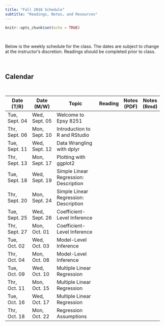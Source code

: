 ```yaml
---
title: "Fall 2018 Schedule"
subtitle: "Readings, Notes, and Resources"
---
```


```r
knitr::opts_chunk$set(echo = TRUE)
```

<br />

Below is the weekly schedule for the class. The dates are subject to change at the instructor's discretion. Readings should be completed prior to class.

<br />

## Calendar

<br />

<table class="table">

<thead>
<tr>
<th style="width:15%;">Date (T/R)</th>
<th style="width:15%;">Date (M/W)</th>
<th style="width:40%;">Topic</th>
<th style="width:10%;text-align:center">Reading</th>
<th style="width:10%;text-align:center">Notes (PDF)</th>
<th style="width:10%;text-align:center">Notes (Rmd)</th>
</tr>
</thead>

<tbody>

<tr>
<td>Tue, Sept. 04</td>
<td>Wed, Sept. 05</td>
<td>Welcome to Epsy 8251</td>
<td align="center"><font color="f1f1f1"><a href="reading-08.html"><i class="fa fa-book fa-lg"></i></a></font></td>
<td align="center"><font color="f1f1f1"><a href="https://github.com/zief0002/epsy-8252/raw/master/notes-pdf/s18-08-mixed-effects-models-in-practice.pdf"><i class="fas fa-file-pdf  fa-lg"></i></a></font></td>
<td align="center"><font color="f1f1f1"><a href="https://raw.githubusercontent.com/zief0002/epsy-8252/master/notes-rmarkdown/s18-08-mixed-effects-models-in-practice.Rmd"><i class="fas fa-code fa-lg"></i></a></font></td>
</tr>

<tr>
<td>Thr, Sept. 06</td>
<td>Mon, Sept. 10</td>
<td>Introduction to R and RStudio</td>
<td align="center"><font color="f1f1f1"><i class="fa fa-book fa-lg"></i></font></td>
<td align="center"><font color="f1f1f1"><i class="fas fa-file-pdf  fa-lg"></i></font></td>
<td align="center"><font color="f1f1f1"><i class="fas fa-code fa-lg"></i></font></td>
</tr>

<tr>
<td>Tue, Sept. 11</td>
<td>Wed, Sept. 12</td>
<td>Data Wrangling with dplyr</td>
<td align="center"><font color="f1f1f1"><i class="fa fa-book fa-lg"></i></font></td>
<td align="center"><font color="f1f1f1"><a href="https://github.com/zief0002/epsy-8252/raw/master/notes-pdf/s18-09-mixed-effects-models-in-practice-ii.pdf"><i class="fas fa-file-pdf  fa-lg"></i></a></font></td>
<td align="center"><font color="f1f1f1"><a href="https://raw.githubusercontent.com/zief0002/epsy-8252/master/notes-rmarkdown/s18-09-mixed-effects-models-in-practice-ii.Rmd"><i class="fas fa-code fa-lg"></i></a></font></td>
</tr>

<tr>
<td>Thr, Sept. 13</td>
<td>Mon, Sept. 17</td>
<td>Plotting with ggplot2</td>
<td align="center"><font color="f1f1f1"><i class="fa fa-book fa-lg"></i></font></td>
<td align="center"><font color="f1f1f1"><i class="fas fa-file-pdf fa-lg"></i></font></td>
<td align="center"><font color="f1f1f1"><i class="fas fa-code fa-lg"></i></font></td>
</tr>

<tr>
<td>Tue, Sept. 18</td>
<td>Wed, Sept. 19</td>
<td>Simple Linear Regression: Description</td>
<td align="center"><font color="f1f1f1"><i class="fa fa-book fa-lg"></i></font></td>
<td align="center"><font color="f1f1f1"><a href="https://github.com/zief0002/epsy-8252/raw/master/notes-pdf/s18-10-classical-methods-rm.pdf"><i class="fas fa-file-pdf  fa-lg"></i></a></font></td>
<td align="center"><font color="f1f1f1"><a href="https://raw.githubusercontent.com/zief0002/epsy-8252/master/notes-rmarkdown/s18-10-classical-methods-rm.Rmd"><i class="fas fa-code fa-lg"></i></a></font></td>
</tr>

<tr>
<td>Thr, Sept. 20</td>
<td>Mon, Sept. 24</td>
<td>Simple Linear Regression: Description</td>
<td align="center"><font color="f1f1f1"><a href="reading-10.html"><i class="fa fa-book fa-lg"></i></a></font></td>
<td align="center"><font color="f1f1f1"><a href="https://github.com/zief0002/epsy-8252/raw/master/notes-pdf/s18-11-lmer-methods-rm.pdf"><i class="fas fa-file-pdf  fa-lg"></i></a></font></td>
<td align="center"><font color="f1f1f1"><a href="https://raw.githubusercontent.com/zief0002/epsy-8252/master/notes-rmarkdown/s18-11-lmer-methods-rm.Rmd"><i class="fas fa-code fa-lg"></i></a></font></td>
</tr>

<tr>
<td>Tue, Sept. 25</td>
<td>Wed, Sept. 26</td>
<td>Coefficient-Level Inference</td>
<td align="center"><font color="f1f1f1"><i class="fa fa-book fa-lg"></i></font></td>
<td align="center"><font color="f1f1f1"><i class="fas fa-file-pdf  fa-lg"></i></font></td>
<td align="center"><font color="f1f1f1"><i class="fas fa-code fa-lg"></i></font></td>
</tr>

<tr>
<td>Thr, Sept. 27</td>
<td>Mon, Oct. 01</td>
<td>Coefficient-Level Inference</td>
<td align="center"><font color="f1f1f1"><i class="fa fa-book fa-lg"></i></font></td>
<td align="center"><font color="f1f1f1"><i class="fas fa-file-pdf  fa-lg"></i></font></td>
<td align="center"><font color="f1f1f1"><i class="fas fa-code fa-lg"></i></font></td>
</tr>

<tr>
<td>Tue, Oct. 02</td>
<td>Wed, Oct. 03</td>
<td>Model-Level Inference</td>
<td align="center"><font color="f1f1f1"><i class="fa fa-book fa-lg"></i></font></td>
<td align="center"><font color="f1f1f1"><i class="fas fa-file-pdf  fa-lg"></i></font></td>
<td align="center"><font color="f1f1f1"><i class="fas fa-code fa-lg"></i></font></td>
</tr>

<tr>
<td>Thr, Oct. 04</td>
<td>Mon, Oct. 08</td>
<td>Model-Level Inference</td>
<td align="center"><font color="f1f1f1"><i class="fa fa-book fa-lg"></i></font></td>
<td align="center"><font color="f1f1f1"><i class="fas fa-file-pdf  fa-lg"></i></font></td>
<td align="center"><font color="f1f1f1"><i class="fas fa-code fa-lg"></i></font></td>
</tr>

<tr>
<td>Tue, Oct. 09</td>
<td>Wed, Oct. 10</td>
<td>Multiple Linear Regression</td>
<td align="center"><font color="f1f1f1"><i class="fa fa-book fa-lg"></i></font></td>
<td align="center"><font color="f1f1f1"><i class="fas fa-file-pdf  fa-lg"></i></font></td>
<td align="center"><font color="f1f1f1"><i class="fas fa-code fa-lg"></i></font></td>
</tr>

<tr>
<td>Thr, Oct. 11</td>
<td>Mon, Oct. 15</td>
<td>Multiple Linear Regression</td>
<td align="center"><font color="f1f1f1"><i class="fa fa-book fa-lg"></i></font></td>
<td align="center"><font color="f1f1f1"><i class="fas fa-file-pdf  fa-lg"></i></font></td>
<td align="center"><font color="f1f1f1"><i class="fas fa-code fa-lg"></i></font></td>
</tr>

<tr>
<td>Tue, Oct. 16</td>
<td>Wed, Oct. 17</td>
<td>Multiple Linear Regression</td>
<td align="center"><font color="f1f1f1"><i class="fa fa-book fa-lg"></i></font></td>
<td align="center"><font color="f1f1f1"><i class="fas fa-file-pdf  fa-lg"></i></font></td>
<td align="center"><font color="f1f1f1"><i class="fas fa-code fa-lg"></i></font></td>
</tr>

<tr>
<td>Thr, Oct. 18</td>
<td>Mon, Oct. 22</td>
<td>Regression Assumptions</td>
<td align="center"><font color="f1f1f1"><i class="fa fa-book fa-lg"></i></font></td>
<td align="center"><font color="f1f1f1"><i class="fas fa-file-pdf fa-lg"></i></font></td>
<td align="center"><font color="f1f1f1"><i class="fas fa-code fa-lg"></i></font></td>
</tr>

</tbody>
</table>    


<!-- <td align="center"><font color="f1f1f1"><i class="fa fa-caret-up fa-lg"></i></font></td> -->
<!-- <td align="center"><font color="f1f1f1"><i class="fa fa-check-square fa-lg"></i></font></td> -->
<!-- <td align="center"><font color="f1f1f1"><i class="fa fa-file-powerpoint fa-lg"></i></font></td> -->